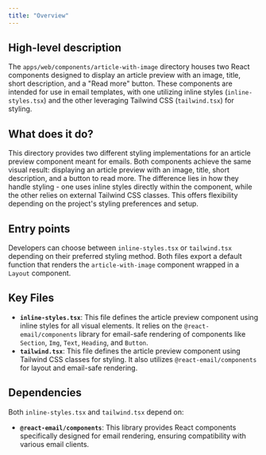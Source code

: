 ```yaml
---
title: "Overview"
---
```


## High-level description
The `apps/web/components/article-with-image` directory houses two React components designed to display an article preview with an image, title, short description, and a "Read more" button. These components are intended for use in email templates, with one utilizing inline styles (`inline-styles.tsx`) and the other leveraging Tailwind CSS (`tailwind.tsx`) for styling.

## What does it do?
This directory provides two different styling implementations for an article preview component meant for emails. Both components achieve the same visual result: displaying an article preview with an image, title, short description, and a button to read more. The difference lies in how they handle styling - one uses inline styles directly within the component, while the other relies on external Tailwind CSS classes. This offers flexibility depending on the project's styling preferences and setup.

## Entry points
Developers can choose between `inline-styles.tsx` or `tailwind.tsx` depending on their preferred styling method. Both files export a default function that renders the `article-with-image` component wrapped in a `Layout` component.

## Key Files
- **`inline-styles.tsx`**: This file defines the article preview component using inline styles for all visual elements. It relies on the `@react-email/components` library for email-safe rendering of components like `Section`, `Img`, `Text`, `Heading`, and `Button`.
- **`tailwind.tsx`**: This file defines the article preview component using Tailwind CSS classes for styling. It also utilizes `@react-email/components` for layout and email-safe rendering.

## Dependencies
Both `inline-styles.tsx` and `tailwind.tsx` depend on:

- **`@react-email/components`**: This library provides React components specifically designed for email rendering, ensuring compatibility with various email clients.
